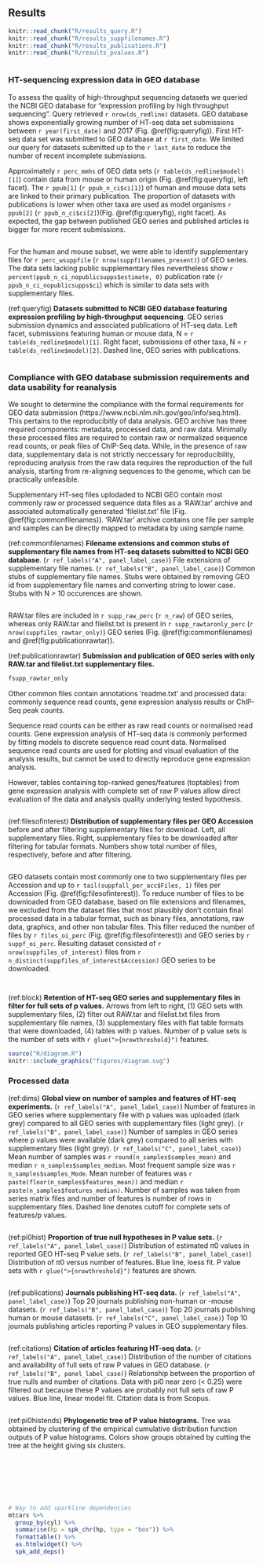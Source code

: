 
## Results {-}

```r
knitr::read_chunk("R/results_query.R")
knitr::read_chunk("R/results_suppfilenames.R")
knitr::read_chunk("R/results_publications.R")
knitr::read_chunk("R/results_pvalues.R")
```


```r

```

### HT-sequencing expression data in GEO database {-}

To assess the quality of high-throughput sequencing datasets we queried the NCBI GEO database for "expression profiling by high throughput sequencing".
Query retrieved `r nrow(ds_redline)` datasets.
GEO database shows exponentially growing number of HT-seq data set submissions between `r year(first_date)` and 2017 (Fig. \@ref(fig:queryfig)). 
First HT-seq data set was submitted to GEO database at `r first_date`. 
We limited our query for datasets submitted up to the `r last_date` to reduce the number of recent incomplete submissions.

Approximately `r perc_mmhs` of GEO data sets (`r table(ds_redline$model)[1]`) contain data from mouse or human origin (Fig. \@ref(fig:queryfig), left facet).
The `r ppub[1]` (`r ppub_n_ci$ci[1]`) of human and mouse data sets are linked to their primary publication. 
The proportion of datasets with publications is lower when other taxa are used as model organisms `r ppub[2]` (`r ppub_n_ci$ci[2]`)(Fig. \@ref(fig:queryfig), right facet).
As expected, the gap between published GEO series and published articles is bigger for more recent submissions.

```r

```

For the human and mouse subset, we were able to identify supplementary files for `r perc_wsuppfile` (`r nrow(suppfilenames_present)`) of GEO series.  
The data sets lacking public supplementary files nevertheless show `r percent(ppub_n_ci_nopublicsupps$estimate, 0)` publication rate (`r ppub_n_ci_nopublicsupps$ci`) which is similar to data sets with supplementary files. 

(ref:queryfig) __Datasets submitted to NCBI GEO database featuring expression profiling by high-throughput sequencing__. GEO series submission dynamics and associated publications of HT-seq data. Left facet, submissions featuring human or mouse data, N = `r table(ds_redline$model)[1]`. Right facet, submissions of other taxa, N = `r table(ds_redline$model)[2]`. Dashed line, GEO series with publications.

```r

```

### Compliance with GEO database submission requirements and data usability for reanalysis {-}

We sought to determine the compliance with the formal requirements for GEO data submission (https://www.ncbi.nlm.nih.gov/geo/info/seq.html). 
This pertains to the reproducibitly of data analysis. 
GEO archive has three required components: metadata, processed data, and raw data. 
Minimally these processed files are required to contain raw or normalized sequence read counts, or peak files of ChIP-Seq data. 
While, in the presence of raw data, supplementary data is not strictly neccessary for reproducibility, reproducing analysis from the raw data requires the reproduction of the full analysis, starting from re-aligning sequences to the genome, which can be practically unfeasible.

Supplementary HT-seq files uplodaded to NCBI GEO contain most commonly raw or processed sequence data files as a 'RAW.tar' archive and associated automatically generated 'filelist.txt' file (Fig. \@ref(fig:commonfilenames)). 'RAW.tar' archive contains one file per sample and samples can be directly mapped to metadata by using sample name.

(ref:commonfilenames) __Filename extensions and common stubs of supplementary file names from HT-seq datasets submitted to NCBI GEO database__. (`r ref_labels("A", panel_label_case)`) File extensions of supplementary file names. (`r ref_labels("B", panel_label_case)`) Common stubs of supplementary file names. Stubs were obtained by removing GEO id from supplementary file names and converting string to lower case. Stubs with N > 10 occurences are shown.

```r

```

RAW.tar files are included in `r supp_raw_perc` (`r n_raw`) of GEO series, whereas only RAW.tar and filelist.txt is present in `r supp_rawtaronly_perc` (`r nrow(suppfiles_rawtar_only)`) GEO series (Fig. \@ref(fig:commonfilenames) and \@ref(fig:publicationrawtar)).

(ref:publicationrawtar) __Submission and publication of GEO series with only RAW.tar and filelist.txt supplementary files.__

```r
fsupp_rawtar_only
```

Other common files contain annotations 'readme.txt' and processed data: commonly sequence read counts, gene expression analysis results or ChIP-Seq peak counts. 

Sequence read counts can be either as raw read counts or normalised read counts.
Gene expression analysis of HT-seq data is commonly performed by fitting models to discrete sequence read count data.
Normalised sequence read counts are used for plotting and visual evaluation of the analysis results, but cannot be used to directly reproduce gene expression analysis. 

However, tables containing top-ranked genes/features (toptables) from gene expression analysis with complete set of raw P values allow direct evaluation of the data and analysis quality underlying tested hypothesis.

```r

```


(ref:filesofinterest) __Distribution of supplementary files per GEO Accession__ before and after filtering supplementary files for download. Left, all supplementary files. Right, supplementary files to be downloaded after filtering for tabular formats. Numbers show total number of files, respectively, before and after filtering.

```r

```

GEO datasets contain most commonly one to two supplementary files per Accession and up to `r tail(suppfall_per_acc$Files, 1)` files per Accession (Fig. \@ref(fig:filesofinterest)).
To reduce number of files to be downloaded from GEO database, based on file extensions and filenames, we excluded from the dataset files that most plausibly don't contain final processed data in a tabular format, such as binary files, annotations, raw data, graphics, and other non tabular files.
This filter reduced the number of files by `r files_oi_perc` (Fig. \@ref(fig:filesofinterest)) and GEO series by `r suppf_oi_perc`. 
Resulting dataset consisted of `r nrow(suppfiles_of_interest)` files from `r n_distinct(suppfiles_of_interest$Accession)` GEO series to be downloaded.

```r

```

```r

```

(ref:block) __Retention of HT-seq GEO series and supplementary files in filter for full sets of p values.__ Arrows from left to right, (1) GEO sets with supplementary files, (2) filter out RAW.tar and filelist.txt files from supplementary file names, (3) supplementary files with flat table formats that were downloaded, (4) tables with p values. Number of p value sets is the number of sets with `r glue(">{nrowthreshold}")` features.

```r
source("R/diagram.R")
knitr::include_graphics("figures/diagram.svg")
```


### Processed data

(ref:dims) __Global view on number of samples and features of HT-seq experiments.__ (`r ref_labels("A", panel_label_case)`) Number of features in GEO series where supplementary file with p values was uploaded (dark grey) compared to all GEO series with supplementary files (light grey). (`r ref_labels("B", panel_label_case)`) Number of samples in GEO series where p values were available (dark grey) compared to all series with supplementary files (light grey). (`r ref_labels("C", panel_label_case)`) Mean number of samples was `r round(n_samples$samples_mean)` and median `r n_samples$samples_median`. Most frequent sample size was `r n_samples$samples_Mode`. Mean number of features was `r paste(floor(n_samples$features_mean))` and median `r paste(n_samples$features_median)`. Number of samples was taken from series matrix files and number of features is number of rows in supplementary files. Dashed line denotes cutoff for complete sets of features/p values.

```r

```

(ref:pi0hist) __Proportion of true null hypotheses in P value sets.__ (`r ref_labels("A", panel_label_case)`) Distribution of estimated $\pi0$ values in reported GEO HT-seq P value sets. (`r ref_labels("B", panel_label_case)`) Distribution of $\pi0$ versus number of features. Blue line, loess fit. P value sets with `r glue(">{nrowthreshold}")` features are shown.

```r

```

(ref:publications) __Journals publishing HT-seq data.__ (`r ref_labels("A", panel_label_case)`) Top 20 journals publishing non-human or -mouse datasets. (`r ref_labels("B", panel_label_case)`) Top 20 journals publishing human or mouse datasets. (`r ref_labels("C", panel_label_case)`) Top 10 journals publishing articles reporting P values in GEO supplementary files.

```r

```

(ref:citations) __Citation of articles featuring HT-seq data.__ (`r ref_labels("A", panel_label_case)`) Distribution of the number of citations and availability of full sets of raw P values in GEO database. (`r ref_labels("B", panel_label_case)`) Relationship between the proportion of true nulls and number of citations. Data with pi0 near zero (< 0.25) were filtered out because these P values are probably not full sets of raw P values. Blue line, linear model fit. Citation data is from Scopus.

```r

```


(ref:pi0histends) __Phylogenetic tree of P value histograms.__ Tree was obtained by clustering of the empirical cumulative distribution function outputs of P value histograms. Colors show groups obtained by cutting the tree at the height giving six clusters.

```r

```

```r

```

```r

```


```r

```

```r

```


```r

```


```r

```


```r
# Way to add sparkline dependencies
mtcars %>%
  group_by(cyl) %>%
  summarise(hp = spk_chr(hp, type = "box")) %>%
  formattable() %>%
  as.htmlwidget() %>%
  spk_add_deps()
```

